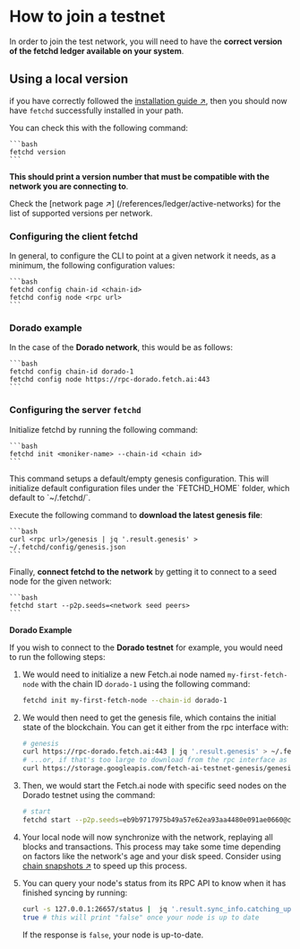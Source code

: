 
# How to join a testnet

In order to join the test network, you will need to have the **correct version of the fetchd ledger available on your system**.

## Using a local version

if you have correctly followed the [installation guide ↗️](/guides/ledger/installation), then you should now have `fetchd` successfully installed in your path.

You can check this with the following command:

    ```bash
    fetchd version
    ```

**This should print a version number that must be compatible with the network you are connecting to**.

Check the [network page ↗️] (/references/ledger/active-networks) for the list of supported versions per network.

### Configuring the client fetchd

In general, to configure the CLI to point at a given network it needs, as a minimum, the following configuration values:

    ```bash
    fetchd config chain-id <chain-id>
    fetchd config node <rpc url>
    ```

### Dorado example

In the case of the **Dorado network**, this would be as follows:

    ```bash
    fetchd config chain-id dorado-1
    fetchd config node https://rpc-dorado.fetch.ai:443
    ```

### Configuring the server `fetchd`

Initialize fetchd by running the following command:

    ```bash
    fetchd init <moniker-name> --chain-id <chain id>
    ```

<Callout type="info" emoji="ℹ️">
  This command setups a default/empty genesis configuration.
</Callout>

<Callout type="info" emoji="ℹ️">
  This will initialize default configuration files under the `FETCHD_HOME` folder, which default to `~/.fetchd/`.
</Callout>

Execute the following command to **download the latest genesis file**:

    ```bash
    curl <rpc url>/genesis | jq '.result.genesis' > ~/.fetchd/config/genesis.json
    ```

Finally, **connect fetchd to the network** by getting it to connect to a seed node for the given network:

    ```bash
    fetchd start --p2p.seeds=<network seed peers>
    ```

**Dorado Example**

If you wish to connect to the **Dorado testnet** for example, you would need to run the following steps:

1. We would need to initialize a new Fetch.ai node named `my-first-fetch-node` with the chain ID `dorado-1` using the following command:

    ```bash
    fetchd init my-first-fetch-node --chain-id dorado-1
    ```

2. We would then need to get the genesis file, which contains the initial state of the blockchain. You can get it either from the rpc interface with:

    ```bash
    # genesis
    curl https://rpc-dorado.fetch.ai:443 | jq '.result.genesis' > ~/.fetchd/config/genesis.json
    # ...or, if that's too large to download from the rpc interface as a single file...
    curl https://storage.googleapis.com/fetch-ai-testnet-genesis/genesis-dorado-827201.json --output ~/.fetchd/config/genesis.json
    ```

3. Then, we would start the Fetch.ai node with specific seed nodes on the Dorado testnet using the command:

    ```bash
    # start
    fetchd start --p2p.seeds=eb9b9717975b49a57e62ea93aa4480e091ae0660@connect-dorado.fetch.ai:36556,46d2f86a255ece3daf244e2ca11d5be0f16cb633@connect-dorado.fetch.ai:36557,066fc564979b1f3173615f101b62448ac7e00eb1@connect-dorado.fetch.ai:36558
    ```

4. Your local node will now synchronize with the network, replaying all blocks and transactions. This process may take some time depending on factors like the network's age and your disk speed. Consider using [chain snapshots ↗️](../snapshots/) to speed up this process.

5. You can query your node's status from its RPC API to know when it has finished syncing by running:

    ```bash
    curl -s 127.0.0.1:26657/status |  jq '.result.sync_info.catching_up'
    true # this will print "false" once your node is up to date
    ```

    If the response is `false`, your node is up-to-date.
